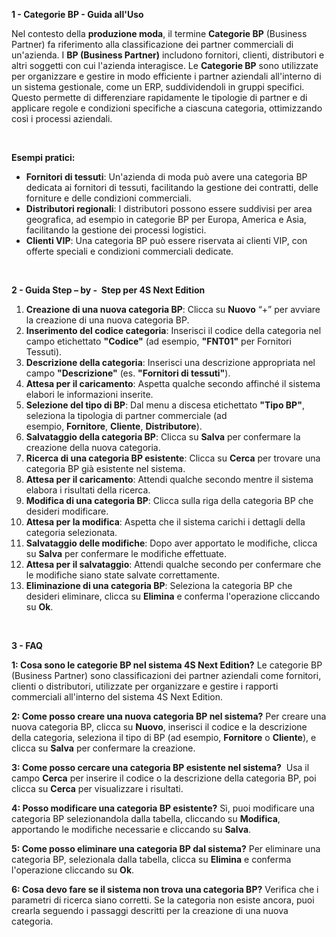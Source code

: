 **1 - Categorie BP - Guida all'Uso**

Nel contesto della **produzione moda**, il termine **Categorie BP** (Business Partner) fa riferimento alla classificazione dei partner commerciali di un'azienda. I **BP (Business Partner)** includono fornitori, clienti, distributori e altri soggetti con cui l'azienda interagisce. Le **Categorie BP** sono utilizzate per organizzare e gestire in modo efficiente i partner aziendali all'interno di un sistema gestionale, come un ERP, suddividendoli in gruppi specifici. Questo permette di differenziare rapidamente le tipologie di partner e di applicare regole e condizioni specifiche a ciascuna categoria, ottimizzando così i processi aziendali.

 

**Esempi pratici:**

* **Fornitori di tessuti**: Un'azienda di moda può avere una categoria BP dedicata ai fornitori di tessuti, facilitando la gestione dei contratti, delle forniture e delle condizioni commerciali.
* **Distributori regionali**: I distributori possono essere suddivisi per area geografica, ad esempio in categorie BP per Europa, America e Asia, facilitando la gestione dei processi logistici.
* **Clienti VIP**: Una categoria BP può essere riservata ai clienti VIP, con offerte speciali e condizioni commerciali dedicate.

 

**2 - Guida Step – by -  Step per 4S Next Edition**

1. **Creazione di una nuova categoria BP**: Clicca su **Nuovo** “+” per avviare la creazione di una nuova categoria BP.
2. **Inserimento del codice categoria**: Inserisci il codice della categoria nel campo etichettato **"Codice"** (ad esempio, **"FNT01"** per Fornitori Tessuti).
3. **Descrizione della categoria**: Inserisci una descrizione appropriata nel campo **"Descrizione"** (es. **"Fornitori di tessuti"**).
4. **Attesa per il caricamento**: Aspetta qualche secondo affinché il sistema elabori le informazioni inserite.
5. **Selezione del tipo di BP**: Dal menu a discesa etichettato **"Tipo BP"**, seleziona la tipologia di partner commerciale (ad esempio, **Fornitore**, **Cliente**, **Distributore**).
6. **Salvataggio della categoria BP**: Clicca su **Salva** per confermare la creazione della nuova categoria.
7. **Ricerca di una categoria BP esistente**: Clicca su **Cerca** per trovare una categoria BP già esistente nel sistema.
8. **Attesa per il caricamento**: Attendi qualche secondo mentre il sistema elabora i risultati della ricerca.
9. **Modifica di una categoria BP**: Clicca sulla riga della categoria BP che desideri modificare.
10. **Attesa per la modifica**: Aspetta che il sistema carichi i dettagli della categoria selezionata.
11. **Salvataggio delle modifiche**: Dopo aver apportato le modifiche, clicca su **Salva** per confermare le modifiche effettuate.
12. **Attesa per il salvataggio**: Attendi qualche secondo per confermare che le modifiche siano state salvate correttamente.
13. **Eliminazione di una categoria BP**: Seleziona la categoria BP che desideri eliminare, clicca su **Elimina** e conferma l'operazione cliccando su **Ok**.

 

**3 - FAQ**

**1: Cosa sono le categorie BP nel sistema 4S Next Edition?** Le categorie BP (Business Partner) sono classificazioni dei partner aziendali come fornitori, clienti o distributori, utilizzate per organizzare e gestire i rapporti commerciali all'interno del sistema 4S Next Edition.

**2: Come posso creare una nuova categoria BP nel sistema?** Per creare una nuova categoria BP, clicca su **Nuovo**, inserisci il codice e la descrizione della categoria, seleziona il tipo di BP (ad esempio, **Fornitore** o **Cliente**), e clicca su **Salva** per confermare la creazione.

**3: Come posso cercare una categoria BP esistente nel sistema?**  Usa il campo **Cerca** per inserire il codice o la descrizione della categoria BP, poi clicca su **Cerca** per visualizzare i risultati.

**4: Posso modificare una categoria BP esistente?** Sì, puoi modificare una categoria BP selezionandola dalla tabella, cliccando su **Modifica**, apportando le modifiche necessarie e cliccando su **Salva**.

**5: Come posso eliminare una categoria BP dal sistema?** Per eliminare una categoria BP, selezionala dalla tabella, clicca su **Elimina** e conferma l'operazione cliccando su **Ok**.

**6: Cosa devo fare se il sistema non trova una categoria BP?** Verifica che i parametri di ricerca siano corretti. Se la categoria non esiste ancora, puoi crearla seguendo i passaggi descritti per la creazione di una nuova categoria.